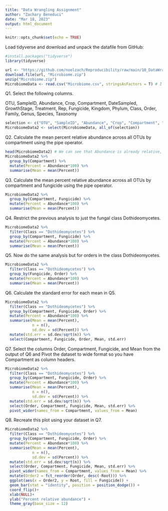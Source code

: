```yaml
---
title: "Data Wrangling Assignment"
author: "Zachary Beneduci"
date: "Mar 18, 2023"
output: html_document
---
```


```r
knitr::opts_chunk$set(echo = TRUE)
```

Load tidyverse and download and unpack the datafile from GitHub:

```r
#install.packages("tidyverse")
library(tidyverse)

url <- "https://github.com/noelzach/Reproducibility/raw/main/10_DataWrangling/Microbiome.csv.zip"
download.file(url, "Microbiome.zip")
unzip("Microbiome.zip")
MicrobiomeData <- read.csv("Microbiome.csv", stringsAsFactors = T) # I'll set the string values as factors ahead of time.
```


Q1. Select the following columns.

OTU, SampleID, Abundance, Crop, Compartment, DateSampled, GrowthStage, Treatment, Rep, Fungicide, Kingdom, Phylum, Class, Order, Family, Genus, Species, Taxonomy

```r
selection <- c("OTU", "SampleID", "Abundance", "Crop", "Compartment", "DateSampled", "GrowthStage", "Treatment", "Rep", "Fungicide", "Kingdom", "Phylum", "Class", "Order", "Family", "Genus", "Species", "Taxonomy")
MicrobiomeData2 <- select(MicrobiomeData, all_of(selection))
```


Q2. Calculate the mean percent relative abundance across all OTUs by compartment using the pipe operator.

```r
head(MicrobiomeData2) # We can see that Abundance is already relative, so just multiply by 100 for percent.
MicrobiomeData2 %>%
  group_by(Compartment) %>%
  mutate(Percent = Abundance*100) %>%
  summarise(Mean = mean(Percent))
```


Q3. Calculate the mean percent relative abundance across all OTUs by compartment and fungicide using the pipe operator.

```r
MicrobiomeData2 %>%
  group_by(Compartment, Fungicide) %>%
  mutate(Percent = Abundance*100) %>%
  summarise(Mean = mean(Percent))
```


Q4. Restrict the previous analysis to just the fungal class Dothideomycetes.

```r
MicrobiomeData2 %>%
  filter(Class == "Dothideomycetes") %>%
  group_by(Compartment, Fungicide) %>%
  mutate(Percent = Abundance*100) %>%
  summarise(Mean = mean(Percent))
```


Q5. Now do the same analysis but for orders in the class Dothideomycetes.

```r
MicrobiomeData2 %>%
  filter(Class == "Dothideomycetes") %>%
  group_by(Fungicide, Order) %>%
  mutate(Percent = Abundance*100) %>%
  summarise(Mean = mean(Percent))
```


Q6. Calculate the standard error for each mean in Q5.

```r
MicrobiomeData2 %>%
  filter(Class == "Dothideomycetes") %>%
  group_by(Compartment, Fungicide, Order) %>%
  mutate(Percent = Abundance*100) %>%
  summarise(Mean = mean(Percent),
            n = n(),
            sd.dev = sd(Percent)) %>%
  mutate(std.err = sd.dev/sqrt(n)) %>%
  select(Compartment, Fungicide, Order, Mean, std.err)
```


Q7. Select the columns Order, Compartment, Fungicide, and Mean from the output of Q6 and Pivot the dataset to wide format so you have Compartment as column headers.

```r
MicrobiomeData2 %>%
  filter(Class == "Dothideomycetes") %>%
  group_by(Compartment, Fungicide, Order) %>%
  mutate(Percent = Abundance*100) %>%
  summarise(Mean = mean(Percent),
            n = n(),
            sd.dev = sd(Percent)) %>%
  mutate(std.err = sd.dev/sqrt(n)) %>%
  select(Order, Compartment, Fungicide, Mean, std.err) %>%
  pivot_wider(names_from = Compartment, values_from = Mean)
```


Q8. Recreate this plot using your dataset in Q7.

```r

MicrobiomeData2 %>%
  filter(Class == "Dothideomycetes") %>%
  group_by(Compartment, Fungicide, Order) %>%
  mutate(Percent = Abundance*100) %>%
  summarise(Mean = mean(Percent),
            n = n(),
            sd.dev = sd(Percent)) %>%
  mutate(std.err = sd.dev/sqrt(n)) %>%
  select(Order, Compartment, Fungicide, Mean, std.err) %>%
  pivot_wider(names_from = Compartment, values_from = Mean) %>%
  mutate(Order2 = fct_reorder(Order, desc(-Root))) %>%
  ggplot(aes(x = Order2, y = Root, fill = Fungicide)) +
  geom_bar(stat = "identity", position = position_dodge()) +
  coord_flip()+
  xlab(NULL)+
  ylab("Percent relative abundance") +
  theme_gray(base_size = 12)

```

